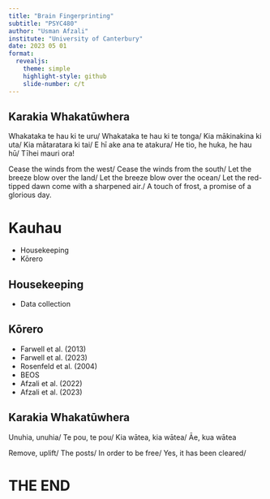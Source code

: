 ```yaml
---
title: "Brain Fingerprinting"
subtitle: "PSYC480"
author: "Usman Afzali"
institute: "University of Canterbury"
date: 2023 05 01
format: 
  revealjs:
    theme: simple
    highlight-style: github
    slide-number: c/t
---
```


## Karakia Whakatūwhera {background-color=#346bc8}

::: {layout="[[50, 50], [100]]"}

Whakataka te hau ki te uru/
Whakataka te hau ki te tonga/
Kia mākinakina ki uta/
Kia mātaratara ki tai/
E hī ake ana te atakura/
He tio, he huka, he hau hū/
Tīhei mauri ora!

Cease the winds from the west/
Cease the winds from the south/
Let the breeze blow over the land/
Let the breeze blow over the ocean/
Let the red-tipped dawn come with a sharpened air./
A touch of frost, a promise of a glorious day.

:::


# Kauhau {background-color=orange}

-   Housekeeping
-   Kōrero

## Housekeeping {background-color=#346bc8}

::: incremental

-   Data collection

:::

## Kōrero {background-color=#346bc8}

::: incremental

-   Farwell et al. (2013)
-   Farwell et al. (2023)
-   Rosenfeld et al. (2004)
-   BEOS
-   Afzali et al. (2022)
-   Afzali et al. (2023)

:::

## Karakia Whakatūwhera {background-color=#346bc8}

::: {layout="[[50, 50], [100]]"}

Unuhia, unuhia/
Te pou, te pou/
Kia wātea, kia wātea/
Āe, kua wātea


Remove, uplift/
The posts/
In order to be free/
Yes, it has been cleared/

:::


# THE END {background-color=orange}